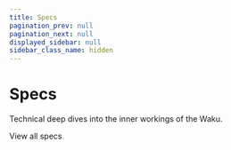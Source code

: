 ```yaml
---
title: Specs
pagination_prev: null
pagination_next: null
displayed_sidebar: null
sidebar_class_name: hidden
---
```



# Specs

<div className='specs'>

<p className='subtitle'>Technical deep dives into the inner workings of the Waku.</p>

<Box top={64}>
  <Grid xs={{ cols: 1, gap: '1rem' }} md={{ cols: 2 }}>
    <Grid.Item xs={1}>
     <SpecCard
        title="Waku Overview"
        description="Start here for a general introduction to Waku protocols. 10/WAKU2 describes Waku v2, a suite of secure peer-to-peer communication protocols with a focus on resource-restricted devices, privacy preservation and censorship resistance."
        label="Read"
        href="https://rfc.vac.dev/waku/standards/core/10/waku2"
      />
    </Grid.Item>
    <Grid.Item xs={1}>
      <SpecCard
        title="The Waku Network"
        description="Start here if you care most about the application of Waku protocols. 64/WAKU2-NETWORK describes an opinionated deployment of Waku protocols to form a coherent and shared decentralised messaging network that is open-access, useful for generalised messaging, privacy preserving, scalable and accessible even to resource-restricted devices."
        label="Read"
        href="https://rfc.vac.dev/waku/standards/core/64/network"
      />
    </Grid.Item>
    <Grid.Item xs={1}>
      <SpecCard
        title="Message Format"
        description="14/WAKU2-MESSAGE describes how message data is encoded for transmission over a Waku network."
        label="Read"
        href="https://rfc.vac.dev/waku/standards/core/14/message"
      />
    </Grid.Item>
    <Grid.Item xs={1}>
      <SpecCard
        title="Message Relay"
        description="Waku's strategy for p2p message routing is presented in 11/WAKU2-RELAY. It is an extension of the GossipSub publish/subscribe model, with a focus on privacy and security through message unlinkability to publishers or subscribers."
        label="Read"
        href="https://rfc.vac.dev/waku/standards/core/11/relay"
      />
    </Grid.Item>
    <Grid.Item xs={1}>
      <SpecCard
        title="Spam protection"
        description="We extend the Relay protocol with spam protecting measures in 17/WAKU2-RLN-RELAY. This describes a way to achieve DoS protected message routing using Rate Limiting Nullifiers (RLN), while maintaining privacy preservation."
        label="Read"
        href="https://rfc.vac.dev/waku/standards/core/17/rln-relay"
      />
    </Grid.Item>
    <Grid.Item xs={1}>
      <SpecCard
        title="Content Filtering"
        description="12/WAKU2-FILTER is a protocol that allows resource-restricted nodes to receive only selected messages from a Waku network based on content filters."
        label="Read"
        href="https://rfc.vac.dev/waku/standards/core/12/filter"
      />
    </Grid.Item>
    <Grid.Item xs={1}>
      <SpecCard
        title="Lightpush Publishing"
        description="19/WAKU2-LIGHTPUSH is a protocol that allows resource-restricted nodes to publish to a Waku network without participating in message routing."
        label="Read"
        href="https://rfc.vac.dev/waku/standards/core/19/lightpush"
      />
    </Grid.Item>
    <Grid.Item xs={1}>
      <SpecCard
        title="Message Caching"
        description="13/WAKU2-STORE describes how historical messages can be cached and retrieved by nodes on a Waku network."
        label="Read"
        href="https://rfc.vac.dev/waku/standards/core/13/store"
      />
    </Grid.Item>
  </Grid>

  <CallToActionButton variant="outlined" href="https://github.com/waku-org/specs" target="_blank" className="view-all-button">
      View all specs
  </CallToActionButton>

</Box>

</div>